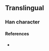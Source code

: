 {{character info}}
==Translingual==

===Han character===
{{Han char|rn=9|rad=人|as=08|sn=10|four=|canj=OVJR|ids=⿰亻姑}}

====References====
* {{Han ref|kx=0109.171|dkj=|dj=|hdz=|uh=346C|ud=13420|bh=|bd=}}